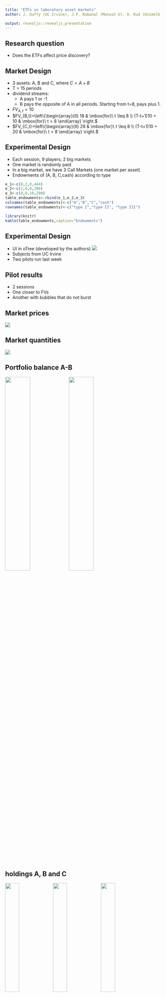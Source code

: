```yaml
---
title: "ETFs in laboratory asset markets"
author: J. Duffy (UC Irvine), J.P. Rabanal (Monash U), O. Rud (Unimelb), 

output: revealjs::revealjs_presentation
---
```


## Research question

- Does the ETFs affect price discovery? 

## Market Design

- 3 assets: A, B and C, where $C= A + B$
- T = 15 periods
- dividend streams: 
  - A pays 1 or -1 
  - B pays the opposite of A in all periods. Starting from t=8, pays plus 1. 
- $FV_{{A,t}}= 10$
- $FV_{B,t}=\left\{\begin{array}{ll} 18 & \mbox{for}\ t \leq 8 \\
            (T-t+1)10 + 10 & \mbox{for}\ t > 8
            \end{array} \right.$
- $FV_{C,t}=\left\{\begin{array}{ll} 28 & \mbox{for}\ t \leq 8 \\
            (T-t+1)10 + 20 & \mbox{for}\ t > 8
            \end{array} \right.$

## Experimental Design

- Each session, 9 players, 2 big markets
- One market is randomly paid 
- In a big market, we have 3 Call Markets (one market per asset)
- Endowments of (A, B, C,cash) according to type

```r
e_1<-c(8,2,0,444)
e_2<-c(2,8,0,396)
e_3<-c(0,0,10,280)
table_endowments<-rbind(e_1,e_2,e_3)
colnames(table_endowments)<-c("A","B","C","cash")
rownames(table_endowments)<-c("type I","type II", "type III")

library(knitr)
kable(table_endowments,caption="Endowments")
```

## Experimental Design
- UI in oTree (developed by the authors)
![](/cloud/project/project/figures/ETFS_screenshot.png)
- Subjects from UC Irvine 
- Two pilots run last week


## Pilot results
- 2 sessions
- One closer to FVs
- Another with bubbles that do not burst

## Market prices
![](/cloud/project/project/figures/prices.png)

## Market quantities
![](/cloud/project/project/figures/marketq.png) 

## Portfolio balance A-B
![](/cloud/project/project/figures/dport.png){width=40%} ![](/cloud/project/project/figures/difport.png){width=40%}

## holdings A, B and C
![](/cloud/project/project/figures/holdings_ga.png){width=30%} ![](/cloud/project/project/figures/holdings_gb.png){width=30%} ![](/cloud/project/project/figures/holdings_gc.png){width=30%}


## Market prices
![](/cloud/project/project/figures/prices1.png)

## Market quantities
![](/cloud/project/project/figures/marketq1.png) 

## Portfolio balance A-B
![](/cloud/project/project/figures/dport1.png){width=40%} ![](/cloud/project/project/figures/difport1.png){width=40%}

## holdings A,B,C
![](/cloud/project/project/figures/holdings_ga1.png){width=30%} ![](/cloud/project/project/figures/holdings_gb1.png){width=30%} ![](/cloud/project/project/figures/holdings_gc1.png){width=30%}





